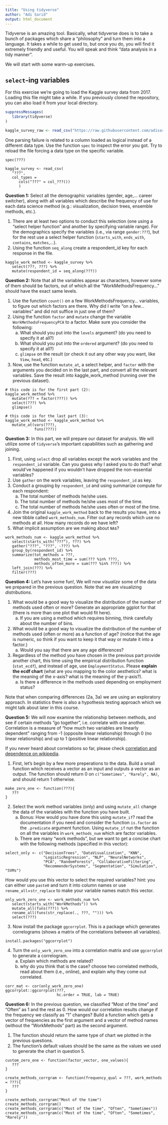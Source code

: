```yaml
---
title: "Using tidyverse"
author: "Adi Sarid"
output: html_document
---
```


Tidyverse is an amazing tool. Basically, what tidyverse does is to take a bunch of packages which share a "philosophy" and turn them into a language. It takes a while to get used to, but once you do, you will find it extremely friendly and useful. You will speak and think "data analysis in a tidy manner".

We will start with some warm-up exercises.

## `select`-ing variables

For this exercise we're going to load the Kaggle survey data from 2017. Loading this file might take a while. If you previously cloned the repository, you can also load it from your local directory.

```r

suppressMessages(
   library(tidyverse)
)

kaggle_survey_raw <- read_csv("https://raw.githubusercontent.com/adisarid/Riskified_training/master/datasets/kaggle-survey-2017/multipleChoiceResponses.csv")

```

One parsing failure is related to a column loaded as logical instead of a different data type. Use the function `spec` to inspect the error you got. Try to reload the file forcing a data type on the specific variable.



```
spec(???)

kaggle_survey <- read_csv(
   "???",
   col_types = 
      cols("???" = col_???())
      )

```

**Question 1:** Select all the demographic variables (gender, age,... career switcher), along with all variables which describe the frequency of use for each data science method (e.g.: visualization, decision trees, ensemble methods, etc.).

   1. There are at least two options to conduct this selection (one using a "select helper function" and another by specifying variable range). For the demographics specify the variables (i.e., via range `gender:???`), but for the rest use a select helper function (`starts_with`, `ends_with`, `contains`, `matches`,...).
   2. Using the function `seq_along` create a respondent_id key for each response in the file.
   
```
kaggle_work_method <- kaggle_survey %>% 
   select(???, ???) %>% 
   mutate(respondent_id = seq_along(???))
```

**Question 2:** Note that all the variables appear as characters, however some of them should be factors, out of which all the "WorkMethodsFrequency..." should have the exact same levels.

   1. Use the function `count()` on a few WorkMethodsFrequency... variables, to figure out which factors are there. Why did I write "on a few... variables" and did not suffice in just one of them?
   2. Using the function `factor` and `mutate` change the variable `WorkMethodsFrequencyPCA` to a factor. Make sure you consider the following:
      a. What should you put into the `levels` argument? (do you need to specify it at all?)
      b. What should you put into the `ordered` argument? (do you need to specify it at all?)
      c. `glimpse` on the result (or check it out any other way you want, like `View`, `head`, etc.)
   3. Now, use the function `mutate_at`, a select helper, and `factor` with the arguments you decided on in the last part, and convert all the relevant variables. Save the result into kaggle_work_method (running over the previous dataset).

```
# this code is for the first part (2):
kaggle_work_method %>% 
   mutate(??? = factor(???)) %>% 
   select(???) %>% 
   glimpse()

# this code is for the last part (3):
kaggle_work_method <- kaggle_work_method %>% 
   mutate_at(vars(???), 
             funs(???))
```


**Question 3:** In this part, we will prepare our dataset for analysis. We will utilize some of `tidyverse`'s important capabilities such as gathering and joining.

   1. First, using `select` drop all variables except the work variables and the `respondent_id` variable. Can you guess why I asked you to do that? what would've happened if you wouldn't have dropped the non-essential variables?
   2. Use `gather` on the work variables, leaving the `respondent_id` as key.
   3. Conduct a grouping by `respondent_id` and using summarize compute for each respondent:
      a. The total number of methods he/she uses.
      b. The total number of methods he/she uses most of the time.
      c. The total number of methods he/she uses often or most of the time.
   4. Join the original `kaggle_work_method` back to the results you have, into a new tibble called `work_methods_num`. Filter out any records which use no methods at all. How many records do we have left?
   5. What implicit assumption are we making about `NA`s?
   
```
work_methods_num <- kaggle_work_method %>% 
   select(starts_with("???"), ???) %>% 
   gather("???", "???", -???) %>% 
   group_by(respondent_id) %>% 
   summarize(tot_methods = ???,
             methods_most_time = sum(??? %in% ???),
             methods_often_more = sum(??? %in% ???)) %>% 
   left_join(???) %>% 
   filter(???)
```

**Question 4:** Let's have some fun!, We will now *visualize* some of the data we prepared in the previous question. Note that we are visualizing *distributions*.

   1. What would be a good way to visualize the distribution of the number of methods used often or more? Generate an appropriate ggplot for that (there is more than one plot that would fit here). 
      a. If you are using a method which requires binning, think carefully about the number of bins.
   2. What would be a good way to visualize the distribution of the number of methods used (often or more) as a function of age? (notice that the age is numeric, so think if you want to keep it that way or mutate it into a factor.)
      a. Would you say that there are any age differences?
   3. Regardless of the method you have chosen in the previous part provide another chart, this time using the empirical distribution function (`stat_ecdf`), and instead of age, use `EmploymentStatus`. Please **explain the ecdf chart** (what are you mapping to the color aesthetics? what is the meaning of the x-axis? what is the meaning of the y-axis?). 
      a. Is there a difference in the methods used depending on employment status?
   
Note that when comparing differences (2a, 3a) we are using an exploratory approach. In statistics there is also a hypothesis testing approach which we might talk about later in this course.
   
**Question 5:** We will now examine the relationship between methods, and see if certain methods "go together", i.e. correlate with one another. Correlation is a measure of "how much two variables are linearly dependent" ranging from -1 (opposite linear relationship) through 0 (no linear relationship) and up to 1 (positive linear relationship). 

If you never heard about correlations so far, please check [correlation and dependence on wikipedia](https://en.wikipedia.org/wiki/Correlation_and_dependence).


   1. First, let's begin by a few more preperations to the data. Build a small function which receives a vector as an input and outputs a vector as an output. The function should return 0 on `c("Sometimes", "Rarely", NA)`, and should return 1 otherwise.

```
make_zero_one <- function(???){
   ???
}
```

   2. Select the work method variables (only) and using `mutate_all` change the data of the variables with the function you have built.
      a. Bonus: How would you have done this using `mutate_if`? read the documentation if you need and consider the function `is.factor` as the `.predicate` argument function.
      Using `mutate_if` run the function on all the variables in `work_methods_num` which are factor variables.
      b. There are many "work methods", but we want to get a concise chart with the following methods (specified in this vector): 
      
```
select_only <- c("DecisionTrees", "DataVisualization", "KNN", 
                 "LogisticRegression", "NLP", "NeuralNetworks", 
                 "PCA", "RandomForests", "CollaborativeFiltering",
                 "RecommenderSystems", "Segmentation", "Simulation", "SVMs")
```

How would you use this vector to select the required variables? hint: you can either use `paste0` and turn it into column names or use `rename_all`+`str_replace` to make your variable names match this vector.

```
only_work_zero_one <- work_methods_num %>% 
   select(starts_with("WorkMethods")) %>% 
   mutate_all(funs(???)) %>% 
   rename_all(funs(str_replace(., ???, ""))) %>% 
   select(???)
```

   3. Now install the package `ggcorrplot`. This is a package which generates correlograms (shows a matrix of the correlations between all variables).

```
install.packages("ggcorrplot")
```

   4. Turn the `only_work_zero_one` into a correlation matrix and use `ggcorrplot` to generate a correlogram.
      a. Explain which methods are related? 
      b. why do you think that is the case? choose two correlated methods, read about them (i.e., online), and explain why they come out correlated.

```
corr_mat <- cor(only_work_zero_one)
ggcorrplot::ggcorrplot(???,
                       hc.order = TRUE, lab = TRUE)
```

**Question 6:** In the previous question, we classified "Most of the time" and "Often" as 1 and the rest as 0. How would our correlation results change if the frequency we classify as "1" changes? Build a function which gets a vector of frequencies as the first argument and a vector of method names (without the "WorkMethods" part) as the second argument. 

   1. The function should return the same type of chart we plotted in the previous questions. 
   2. The function's default values should be the same as the values we used to generate the chart in question 5.
   
```
custom_zero_one <- function(factor_vector, one_values){
   ???
}

create_methods_corrgram <- function(frequency_qual = ???, work_methods = ???){
   ???
}

create_methods_corrgram("Most of the time")
create_methods_corrgram()
create_methods_corrgram(c("Most of the time", "Often", "Sometimes"))
create_methods_corrgram(c("Most of the time", "Often", "Sometimes", "Rarely"))


```